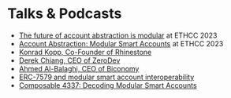 # Talks & Podcasts

- [The future of account abstraction is modular](https://www.youtube.com/watch?v=DP_ThXdPazY) at ETHCC 2023
- [Account Abstraction: Modular Smart Accounts](https://www.youtube.com/watch?v=NvDmhyb0O6A) at ETHCC 2023
- [Konrad Kopp, Co-Founder of Rhinestone](https://open.spotify.com/episode/3rlCBdKg9CBh4lsY210ko8)
- [Derek Chiang, CEO of ZeroDev](https://open.spotify.com/episode/0Y9a3SAhizJq0Lg6TzM4KO?si=b8c9ff0ff1514487)
- [Ahmed Al-Balaghi, CEO of Biconomy](https://open.spotify.com/episode/114i9xGwQiJv4WSBnkBZrM?si=afb04a6fcb39413a)
- [ERC-7579 and modular smart account interoperability](https://www.youtube.com/watch?v=fyLi7nP5lFo&ab_channel=Etherspot)
- [Composable 4337: Decoding Modular Smart Accounts](https://www.youtube.com/watch?v=yM_17boijYg&ab_channel=ERC-4337)
